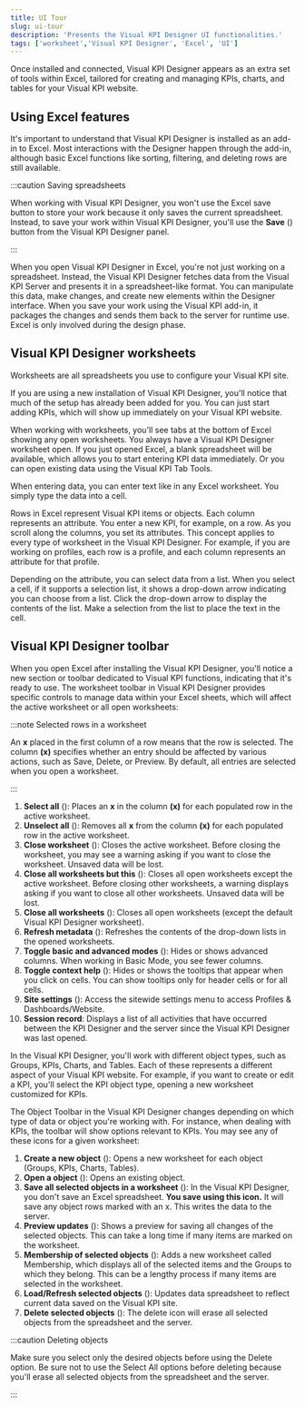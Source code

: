 ```yaml
---
title: UI Tour
slug: ui-tour
description: 'Presents the Visual KPI Designer UI functionalities.'
tags: ['worksheet','Visual KPI Designer', 'Excel', 'UI']
---
```



Once installed and connected, Visual KPI Designer appears as an extra set of tools within Excel, tailored for creating and managing KPIs, charts, and tables for your Visual KPI website. 

## Using Excel features

It's important to understand that Visual KPI Designer is installed as an add-in to Excel. Most interactions with the Designer happen through the add-in, although basic Excel functions like sorting, filtering, and deleting rows are still available.

:::caution Saving spreadsheets

When working with Visual KPI Designer, you won't use the Excel save button to store your work because it only saves the current spreadsheet. Instead, to save your work within Visual KPI Designer, you'll use the **Save** (<SvgFont icon='8'/>) button from the Visual KPI Designer panel.

:::

When you open Visual KPI Designer in Excel, you're not just working on a spreadsheet. Instead, the Visual KPI Designer fetches data from the Visual KPI Server and presents it in a spreadsheet-like format. You can manipulate this data, make changes, and create new elements within the Designer interface. When you save your work using the Visual KPI add-in, it packages the changes and sends them back to the server for runtime use. Excel is only involved during the design phase.

## Visual KPI Designer worksheets

Worksheets are all spreadsheets you use to configure your Visual KPI site.

If you are using a new installation of Visual KPI Designer, you'll notice that much of the setup has already been added for you. You can just start adding KPIs, which will show up immediately on your Visual KPI website.

When working with worksheets, you'll see tabs at the bottom of Excel showing any open worksheets. You always have a Visual KPI Designer worksheet open. If you just opened Excel, a blank spreadsheet will be available, which allows you to start entering KPI data immediately. Or you can open existing data using the Visual KPI Tab Tools.


<StylizedImage
  imgURL="img/docs/designer/getting-started/worksheet.png"
  alt="Worksheet example"
/>

When entering data, you can enter text like in any Excel worksheet. You simply type the data into a cell.

Rows in Excel represent Visual KPI items or objects. Each column represents an attribute. You enter a new KPI, for example, on a row. As you scroll along the columns, you set its attributes. This concept applies to every type of worksheet in the Visual KPI Designer. For example, if you are working on profiles, each row is a profile, and each column represents an attribute for that profile.

Depending on the attribute, you can select data from a list. When you select a cell, if it supports a selection list, it shows a drop-down arrow indicating you can choose from a list. Click the drop-down arrow to display the contents of the list. Make a selection from the list to place the text in the cell.

## Visual KPI Designer toolbar

When you open Excel after installing the Visual KPI Designer, you'll notice a new section or toolbar dedicated to Visual KPI functions, indicating that it's ready to use. The worksheet toolbar in Visual KPI Designer provides specific controls to manage data within your Excel sheets, which will affect the active worksheet or all open worksheets:

:::note Selected rows in a worksheet

An **x** placed in the first column of a row means that the row is selected. The column **(x)** specifies whether an entry should be affected by various actions, such as Save, Delete, or Preview. By default, all entries are selected when you open a worksheet.

:::

1. **Select all** (<PngFont name='selectall28a.fw' />): Places an **x** in the column **(x)** for each populated row in the active worksheet.
2. **Unselect all** (<PngFont name='unselectall28a.fw' />): Removes all **x** from the column **(x)** for each populated row in the active worksheet.
3. **Close worksheet** (<PngFont name='closeworksheet28' />): Closes the active worksheet. Before closing the worksheet, you may see a warning asking if you want to close the worksheet. Unsaved data will be lost.
4. **Close all worksheets but this** (<PngFont name='closeallbutthis28.fw' />): Closes all open worksheets except the active worksheet. Before closing other worksheets, a warning displays asking if you want to close all other worksheets. Unsaved data will be lost.
5. **Close all worksheets** (<PngFont name='closeallworksheets28.fw' />): Closes all open worksheets (except the default Visual KPI Designer worksheet).
6. **Refresh metadata** (<PngFont name='refreshmetadata28.fw' />): Refreshes the contents of the drop-down lists in the opened worksheets.
7. **Toggle basic and advanced modes** (<PngFont name='advancedmode28gray' />): Hides or shows advanced columns. When working in Basic Mode, you see fewer columns.
8. **Toggle context help** (<PngFont name='tooltip28gray' />): Hides or shows the tooltips that appear when you click on cells. You can show tooltips only for header cells or for all cells.
9. **Site settings** (<PngFont name='options28' />): Access the sitewide settings menu to access Profiles & Dashboards/Website.
10. **Session record**: Displays a list of all activities that have occurred between the KPI Designer and the server since the Visual KPI Designer was last opened.

<StylizedImage
  imgURL="img/docs/designer/getting-started/basic-icons-designer.png"
  alt="Basic Icons Visual Designer"
/>

In the Visual KPI Designer, you'll work with different object types, such as Groups, KPIs, Charts, and Tables. Each of these represents a different aspect of your Visual KPI website. For example, if you want to create or edit a KPI, you'll select the KPI object type, opening a new worksheet customized for KPIs. 

The Object Toolbar in the Visual KPI Designer changes depending on which type of data or object you're working with. For instance, when dealing with KPIs, the toolbar will show options relevant to KPIs. You may see any of these icons for a given worksheet:

1. **Create a new object** (<PngFont name='new28' />): Opens a new worksheet for each object (Groups, KPIs, Charts, Tables).
2. **Open a object** (<PngFont name='open28' />): Opens an existing object.
3. **Save all selected objects in a worksheet** (<PngFont name='save28' />): In the Visual KPI Designer, you don't save an Excel spreadsheet. **You save using this icon.** It will save any object rows marked with an x. This writes the data to the server.
4. **Preview updates** (<PngFont name='preview28-2.fw' />): Shows a preview for saving all changes of the selected objects. This can take a long time if many items are marked on the worksheet.
5. **Membership of selected objects** (<PngFont name='membership28' />): Adds a new worksheet called Membership, which displays all of the selected items and the Groups to which they belong. This can be a lengthy process if many items are selected in the worksheet.
6. **Load/Refresh selected objects** (<PngFont name='refreshmetadata28old' />): Updates data spreadsheet to reflect current data saved on the Visual KPI site.
7. **Delete selected objects** (<PngFont name='clear28a' />): The delete icon will erase all selected objects from the spreadsheet and the server. 

:::caution Deleting objects

Make sure you select only the desired objects before using the Delete option. Be sure not to use the Select All options before deleting because you'll erase all selected objects from the spreadsheet and the server.

::: 

<StylizedImage
  imgURL="img/docs/designer/getting-started/object-icons-designer.png"
  alt="Basic Icons Visual Designer"
/>